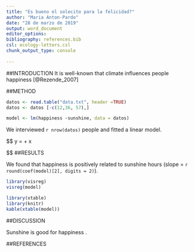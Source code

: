 ```yaml
---
title: "Es bueno el solecito para la felicidad?"
author: "Maria Anton-Pardo"
date: "28 de marzo de 2019"
output: word_document
editor_options: 
bibliography: references.bib
csl: ecology-letters.csl
chunk_output_type: console
  
---
```


##INTRODUCTION
It is well-known that climate influences people happiness [@Rezende_2007]

##METHOD

```r
datos <- read.table("data.txt", header =TRUE)
datos <- datos [-c(12,36, 57),]
```

```r
model <- lm(happiness ~sunshine, data = datos)
```

We interviewed `r nrow(datos)` people and fitted a linear model.

$$
y = \alpha + \beta x

$$
##RESULTS

We found that happiness is positively related to sunshine hours (slope = `r round(coef(model)[2], digits = 2)`).

```r
library(visreg)
visreg(model)
```

```r
library(xtable)
library(knitr)
kable(xtable(model))
```

##DISCUSSION

Sunshine is good for happiness .

##REFERENCES







